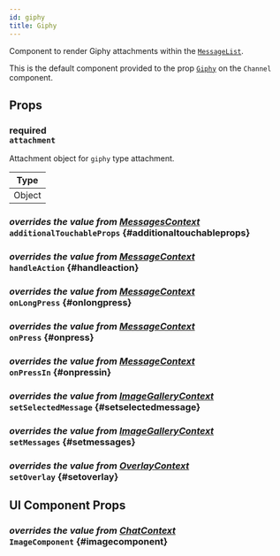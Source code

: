 ```yaml
---
id: giphy
title: Giphy
---
```





Component to render Giphy attachments within the [`MessageList`](./message-list.mdx).

This is the default component provided to the prop [`Giphy`](../../core-components/channel#giphy) on the `Channel` component.

## Props

### <div class="label description required">required</div> `attachment`

Attachment object for `giphy` type attachment.

| Type   |
| ------ |
| Object |

### <div class="label description">_overrides the value from [MessagesContext](../../contexts/messages-context#additionaltouchableprops)_</div> `additionalTouchableProps` \{#additionaltouchableprops}

<AdditionalTouchableProps />

### <div class="label description">_overrides the value from [MessageContext](../../contexts/message-context#handleaction)_</div> `handleAction` \{#handleaction}

<HandleAction />

### <div class="label description">_overrides the value from [MessageContext](../../contexts/message-context#onlongpress)_</div> `onLongPress` \{#onlongpress}

<OnLongPress />

### <div class="label description">_overrides the value from [MessageContext](../../contexts/message-context#onpress)_</div> `onPress` \{#onpress}

<OnPress />

### <div class="label description">_overrides the value from [MessageContext](../../contexts/message-context#onpressin)_</div> `onPressIn` \{#onpressin}

<OnPressIn />

### <div class="label description">_overrides the value from [ImageGalleryContext](../../contexts/image-gallery-context#setimage)_</div> `setSelectedMessage` \{#setselectedmessage}

<SetSelectedMessage />

### <div class="label description">_overrides the value from [ImageGalleryContext](../../contexts/image-gallery-context#setimages)_</div> `setMessages` \{#setmessages}

<SetMessages />

### <div class="label description">_overrides the value from [OverlayContext](../../contexts/overlay-context#setoverlay)_</div> `setOverlay` \{#setoverlay}

<SetOverlay />

## UI Component Props

### <div class="label description">_overrides the value from [ChatContext](../../contexts/chat-context#imagecomponent)_</div> `ImageComponent` \{#imagecomponent}

<ImageComponent />
